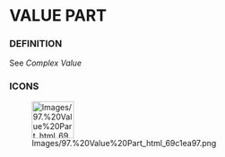 
= VALUE PART =

=== DEFINITION ===

See ''Complex Value''


=== ICONS ===

[[Image:Images/97.%20Value%20Part_html_69c1ea97.png|75x66px]]


<br>

